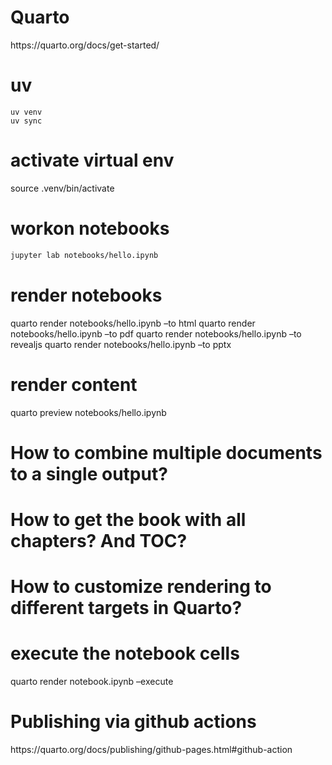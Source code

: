 # Quarto
https://quarto.org/docs/get-started/

# uv
```
uv venv
uv sync
```

# activate virtual env
source .venv/bin/activate

# workon notebooks
```bash
jupyter lab notebooks/hello.ipynb
```

# render notebooks
quarto render notebooks/hello.ipynb --to html
quarto render notebooks/hello.ipynb --to pdf
quarto render notebooks/hello.ipynb --to revealjs
quarto render notebooks/hello.ipynb --to pptx

# render content
quarto preview notebooks/hello.ipynb


# How to combine multiple documents to a single output?
# How to get the book with all chapters? And TOC?

# How to customize rendering to different targets in Quarto?

# execute the notebook cells
quarto render notebook.ipynb --execute

# Publishing via github actions
https://quarto.org/docs/publishing/github-pages.html#github-action